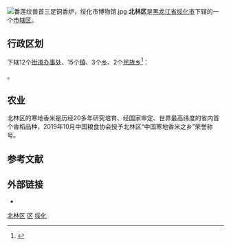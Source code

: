 {{redirect2|北林|位于中国北京市的一所大学|北京林业大学}}
{{Infobox China County
| county = 北林区
| usedname = 
| nameorigin = 
| Photo = 
| Photoname = 
| map =
| map_caption = 
| Pinyin =  Běilín Qū
| Belong = [[黑龙江省|黑龙江省]][[绥化市|绥化市]]
| Types = [[市辖区|市辖区]]
| admincode =  231202
| founded = 
| seat = 北二西路
| officerTitle = 区委书记
| officer = 李延春
| officerTitle2 = 区长 
| officer2 = 付秀芳
| division = 24
| town = 11
| township = 9
| subdistrict = 4
| dialect = 
| post code = 152000
| phone code = 455
| coordinate = 
| area = 2723
| area land = 
| area water = 
| census yr = 2004
| pop = 87万人
| density =  
| GDP = 
| GDP_as_of = 
| GDPPC = 
| carlicense = 黑M
| web = www.hljbeilin.gov.cn
| web_title = 北林区政府网
}}
[[File:番莲纹兽首三足铜香炉，绥化市博物馆.jpg|thumb]]
'''北林区'''是[[黑龙江省|黑龙江省]][[绥化市|绥化市]]下辖的一个[[市辖区|市辖区]]。

== 行政区划 ==
{{PAGENAMEBASE}}下辖12个[[街道办事处|街道办事处]]、15个[[行政建制镇|镇]]、3个[[乡_(中华人民共和国)|乡]]、2个[[民族乡|民族乡]]<ref>{{PRC admin/ref sgc|23/12/02}}</ref>：

{{PRC admin/children|23/12/02}}。

==农业==
北林区的寒地香米是历经20多年研究培育、经国家审定、世界最高纬度的省内首个香稻品种，2019年10月中国粮食协会授予北林区“中国寒地香米之乡”荣誉称号。

== 参考文献 ==
{{reflist}}

== 外部链接 ==
{{wikivoyage|绥化}}
* {{Official website|http://www.hljbeilin.gov.cn/|name=绥化市北林区人民政府}}

{{黑龙江省绥化市北林区行政区划}}
{{绥化市行政区划}}
{{黑龙江行政区划}}

[[Category:北林区|]]
[[Category:绥化区县市|区]]
[[Category:黑龙江市辖区|绥化]]